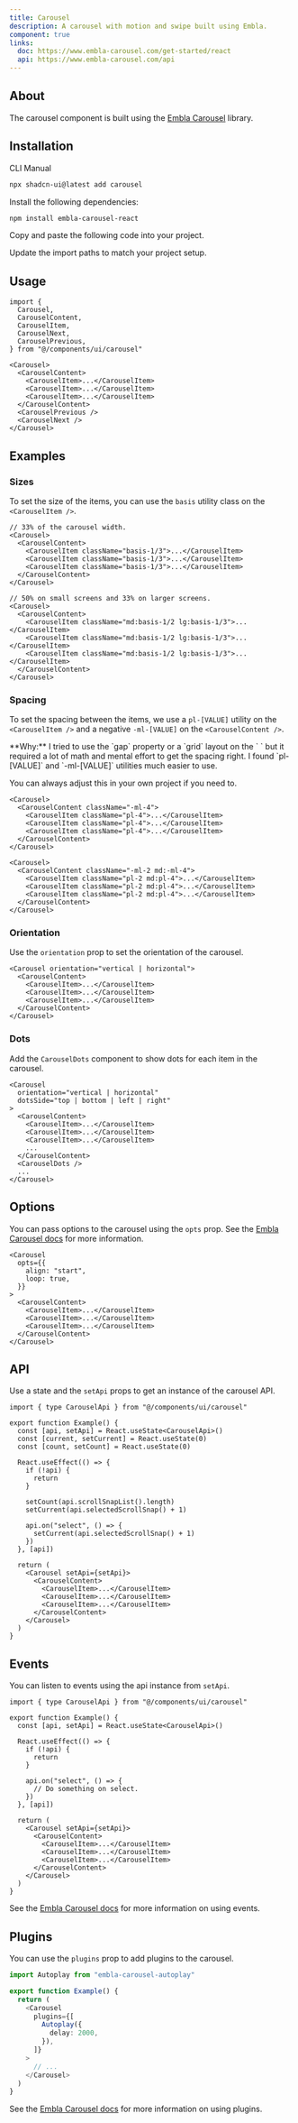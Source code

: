 ```yaml
---
title: Carousel
description: A carousel with motion and swipe built using Embla.
component: true
links:
  doc: https://www.embla-carousel.com/get-started/react
  api: https://www.embla-carousel.com/api
---
```


<ComponentPreview name="carousel-demo" />

## About

The carousel component is built using the [Embla Carousel](https://www.embla-carousel.com/) library.

## Installation

<Tabs defaultValue="cli">

<TabsList>
  <TabsTrigger value="cli">CLI</TabsTrigger>
  <TabsTrigger value="manual">Manual</TabsTrigger>
</TabsList>

<TabsContent value="cli">

```bash
npx shadcn-ui@latest add carousel
```

</TabsContent>

<TabsContent value="manual">

<Steps>

<Step>Install the following dependencies:</Step>

```bash
npm install embla-carousel-react
```

<Step>Copy and paste the following code into your project.</Step>

<ComponentSource name="carousel" />

<Step>Update the import paths to match your project setup.</Step>

</Steps>

</TabsContent>

</Tabs>

## Usage

```tsx
import {
  Carousel,
  CarouselContent,
  CarouselItem,
  CarouselNext,
  CarouselPrevious,
} from "@/components/ui/carousel"
```

```tsx
<Carousel>
  <CarouselContent>
    <CarouselItem>...</CarouselItem>
    <CarouselItem>...</CarouselItem>
    <CarouselItem>...</CarouselItem>
  </CarouselContent>
  <CarouselPrevious />
  <CarouselNext />
</Carousel>
```

## Examples

### Sizes

To set the size of the items, you can use the `basis` utility class on the `<CarouselItem />`.

<ComponentPreview name="carousel-size" />

```tsx title="Example" showLineNumbers {4-6}
// 33% of the carousel width.
<Carousel>
  <CarouselContent>
    <CarouselItem className="basis-1/3">...</CarouselItem>
    <CarouselItem className="basis-1/3">...</CarouselItem>
    <CarouselItem className="basis-1/3">...</CarouselItem>
  </CarouselContent>
</Carousel>
```

```tsx title="Responsive" showLineNumbers {4-6}
// 50% on small screens and 33% on larger screens.
<Carousel>
  <CarouselContent>
    <CarouselItem className="md:basis-1/2 lg:basis-1/3">...</CarouselItem>
    <CarouselItem className="md:basis-1/2 lg:basis-1/3">...</CarouselItem>
    <CarouselItem className="md:basis-1/2 lg:basis-1/3">...</CarouselItem>
  </CarouselContent>
</Carousel>
```

### Spacing

To set the spacing between the items, we use a `pl-[VALUE]` utility on the `<CarouselItem />` and a negative `-ml-[VALUE]` on the `<CarouselContent />`.

<Callout className="mt-6">
  **Why:** I tried to use the `gap` property or a `grid` layout on the `
  <CarouselContent />` but it required a lot of math and mental effort to get the
  spacing right. I found `pl-[VALUE]` and `-ml-[VALUE]` utilities much easier to
  use.

You can always adjust this in your own project if you need to.

</Callout>

<ComponentPreview name="carousel-spacing" />

```tsx title="Example" showLineNumbers /-ml-4/ /pl-4/
<Carousel>
  <CarouselContent className="-ml-4">
    <CarouselItem className="pl-4">...</CarouselItem>
    <CarouselItem className="pl-4">...</CarouselItem>
    <CarouselItem className="pl-4">...</CarouselItem>
  </CarouselContent>
</Carousel>
```

```tsx title="Responsive" showLineNumbers /-ml-2/ /pl-2/ /md:-ml-4/ /md:pl-4/
<Carousel>
  <CarouselContent className="-ml-2 md:-ml-4">
    <CarouselItem className="pl-2 md:pl-4">...</CarouselItem>
    <CarouselItem className="pl-2 md:pl-4">...</CarouselItem>
    <CarouselItem className="pl-2 md:pl-4">...</CarouselItem>
  </CarouselContent>
</Carousel>
```

### Orientation

Use the `orientation` prop to set the orientation of the carousel.

<ComponentPreview name="carousel-orientation" />

```tsx showLineNumbers /vertical | horizontal/
<Carousel orientation="vertical | horizontal">
  <CarouselContent>
    <CarouselItem>...</CarouselItem>
    <CarouselItem>...</CarouselItem>
    <CarouselItem>...</CarouselItem>
  </CarouselContent>
</Carousel>
```

### Dots

Add the `CarouselDots` component to show dots for each item in the carousel.

<ComponentPreview name="carousel-dots" />

```tsx showLineNumbers {3,11}
<Carousel
  orientation="vertical | horizontal"
  dotsSide="top | bottom | left | right"
>
  <CarouselContent>
    <CarouselItem>...</CarouselItem>
    <CarouselItem>...</CarouselItem>
    <CarouselItem>...</CarouselItem>
    ...
  </CarouselContent>
  <CarouselDots />
  ...
</Carousel>
```

## Options

You can pass options to the carousel using the `opts` prop. See the [Embla Carousel docs](https://www.embla-carousel.com/api/options/) for more information.

```tsx showLineNumbers {2-5}
<Carousel
  opts={{
    align: "start",
    loop: true,
  }}
>
  <CarouselContent>
    <CarouselItem>...</CarouselItem>
    <CarouselItem>...</CarouselItem>
    <CarouselItem>...</CarouselItem>
  </CarouselContent>
</Carousel>
```

## API

Use a state and the `setApi` props to get an instance of the carousel API.

<ComponentPreview name="carousel-api" />

```tsx showLineNumbers {1,4,22}
import { type CarouselApi } from "@/components/ui/carousel"

export function Example() {
  const [api, setApi] = React.useState<CarouselApi>()
  const [current, setCurrent] = React.useState(0)
  const [count, setCount] = React.useState(0)

  React.useEffect(() => {
    if (!api) {
      return
    }

    setCount(api.scrollSnapList().length)
    setCurrent(api.selectedScrollSnap() + 1)

    api.on("select", () => {
      setCurrent(api.selectedScrollSnap() + 1)
    })
  }, [api])

  return (
    <Carousel setApi={setApi}>
      <CarouselContent>
        <CarouselItem>...</CarouselItem>
        <CarouselItem>...</CarouselItem>
        <CarouselItem>...</CarouselItem>
      </CarouselContent>
    </Carousel>
  )
}
```

## Events

You can listen to events using the api instance from `setApi`.

```tsx showLineNumbers {1,4-14,16}
import { type CarouselApi } from "@/components/ui/carousel"

export function Example() {
  const [api, setApi] = React.useState<CarouselApi>()

  React.useEffect(() => {
    if (!api) {
      return
    }

    api.on("select", () => {
      // Do something on select.
    })
  }, [api])

  return (
    <Carousel setApi={setApi}>
      <CarouselContent>
        <CarouselItem>...</CarouselItem>
        <CarouselItem>...</CarouselItem>
        <CarouselItem>...</CarouselItem>
      </CarouselContent>
    </Carousel>
  )
}
```

See the [Embla Carousel docs](https://www.embla-carousel.com/api/events/) for more information on using events.

## Plugins

You can use the `plugins` prop to add plugins to the carousel.

```ts showLineNumbers {1,6-10}
import Autoplay from "embla-carousel-autoplay"

export function Example() {
  return (
    <Carousel
      plugins={[
        Autoplay({
          delay: 2000,
        }),
      ]}
    >
      // ...
    </Carousel>
  )
}
```

<ComponentPreview name="carousel-plugin" />

See the [Embla Carousel docs](https://www.embla-carousel.com/api/plugins/) for more information on using plugins.
